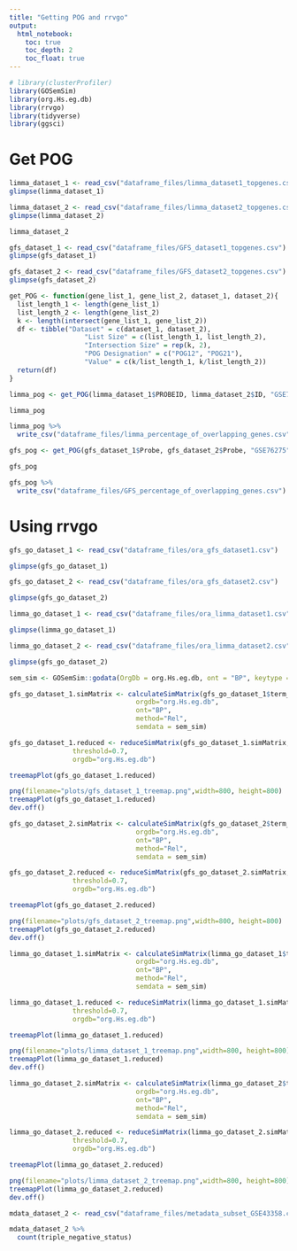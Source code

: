```yaml
---
title: "Getting POG and rrvgo"
output: 
  html_notebook:
    toc: true
    toc_depth: 2
    toc_float: true
---
```


```r
# library(clusterProfiler)
library(GOSemSim)
library(org.Hs.eg.db)
library(rrvgo)
library(tidyverse)
library(ggsci)
```

# Get POG

```r
limma_dataset_1 <- read_csv("dataframe_files/limma_dataset1_topgenes.csv")
glimpse(limma_dataset_1)
```


```r
limma_dataset_2 <- read_csv("dataframe_files/limma_dataset2_topgenes.csv")
glimpse(limma_dataset_2)
```

```r
limma_dataset_2
```



```r
gfs_dataset_1 <- read_csv("dataframe_files/GFS_dataset1_topgenes.csv")
glimpse(gfs_dataset_1)
```

```r
gfs_dataset_2 <- read_csv("dataframe_files/GFS_dataset2_topgenes.csv")
glimpse(gfs_dataset_2)
```


```r
get_POG <- function(gene_list_1, gene_list_2, dataset_1, dataset_2){
  list_length_1 <- length(gene_list_1)
  list_length_2 <- length(gene_list_2)
  k <- length(intersect(gene_list_1, gene_list_2))
  df <- tibble("Dataset" = c(dataset_1, dataset_2),
                   "List Size" = c(list_length_1, list_length_2),
                   "Intersection Size" = rep(k, 2),
                   "POG Designation" = c("POG12", "POG21"), 
                   "Value" = c(k/list_length_1, k/list_length_2))
  return(df)
}
```

```r
limma_pog <- get_POG(limma_dataset_1$PROBEID, limma_dataset_2$ID, "GSE76275", "GSE43358")

limma_pog

limma_pog %>% 
  write_csv("dataframe_files/limma_percentage_of_overlapping_genes.csv")
```


```r
gfs_pog <- get_POG(gfs_dataset_1$Probe, gfs_dataset_2$Probe, "GSE76275", "GSE43358")

gfs_pog

gfs_pog %>% 
  write_csv("dataframe_files/GFS_percentage_of_overlapping_genes.csv")
```

# Using rrvgo

```r
gfs_go_dataset_1 <- read_csv("dataframe_files/ora_gfs_dataset1.csv")

glimpse(gfs_go_dataset_1)
```

```r
gfs_go_dataset_2 <- read_csv("dataframe_files/ora_gfs_dataset2.csv")

glimpse(gfs_go_dataset_2)
```

```r
limma_go_dataset_1 <- read_csv("dataframe_files/ora_limma_dataset1.csv")

glimpse(limma_go_dataset_1)
```


```r
limma_go_dataset_2 <- read_csv("dataframe_files/ora_limma_dataset2.csv")

glimpse(gfs_go_dataset_2)
```


```r
sem_sim <- GOSemSim::godata(OrgDb = org.Hs.eg.db, ont = "BP", keytype = "GO")
```



```r
gfs_go_dataset_1.simMatrix <- calculateSimMatrix(gfs_go_dataset_1$term_id,
                                orgdb="org.Hs.eg.db",
                                ont="BP",
                                method="Rel", 
                                semdata = sem_sim)
```


```r
gfs_go_dataset_1.reduced <- reduceSimMatrix(gfs_go_dataset_1.simMatrix,
                threshold=0.7,
                orgdb="org.Hs.eg.db")

```


```r
treemapPlot(gfs_go_dataset_1.reduced)
```


```r
png(filename="plots/gfs_dataset_1_treemap.png",width=800, height=800)
treemapPlot(gfs_go_dataset_1.reduced)
dev.off()
```



```r
gfs_go_dataset_2.simMatrix <- calculateSimMatrix(gfs_go_dataset_2$term_id,
                                orgdb="org.Hs.eg.db",
                                ont="BP",
                                method="Rel", 
                                semdata = sem_sim)
```


```r
gfs_go_dataset_2.reduced <- reduceSimMatrix(gfs_go_dataset_2.simMatrix,
                threshold=0.7,
                orgdb="org.Hs.eg.db")

```


```r
treemapPlot(gfs_go_dataset_2.reduced)
```


```r
png(filename="plots/gfs_dataset_2_treemap.png",width=800, height=800)
treemapPlot(gfs_go_dataset_2.reduced)
dev.off()
```


```r
limma_go_dataset_1.simMatrix <- calculateSimMatrix(limma_go_dataset_1$term_id,
                                orgdb="org.Hs.eg.db",
                                ont="BP",
                                method="Rel", 
                                semdata = sem_sim)
```


```r
limma_go_dataset_1.reduced <- reduceSimMatrix(limma_go_dataset_1.simMatrix,
                threshold=0.7,
                orgdb="org.Hs.eg.db")

```


```r
treemapPlot(limma_go_dataset_1.reduced)
```

```r
png(filename="plots/limma_dataset_1_treemap.png",width=800, height=800)
treemapPlot(limma_go_dataset_1.reduced)
dev.off()
```


```r
limma_go_dataset_2.simMatrix <- calculateSimMatrix(limma_go_dataset_2$term_id,
                                orgdb="org.Hs.eg.db",
                                ont="BP",
                                method="Rel", 
                                semdata = sem_sim)
```



```r
limma_go_dataset_2.reduced <- reduceSimMatrix(limma_go_dataset_2.simMatrix,
                threshold=0.7,
                orgdb="org.Hs.eg.db")
```


```r
treemapPlot(limma_go_dataset_2.reduced)
```

```r
png(filename="plots/limma_dataset_2_treemap.png",width=800, height=800)
treemapPlot(limma_go_dataset_2.reduced)
dev.off()
```


```r
mdata_dataset_2 <- read_csv("dataframe_files/metadata_subset_GSE43358.csv")
```

```r
mdata_dataset_2 %>% 
  count(triple_negative_status)
```

